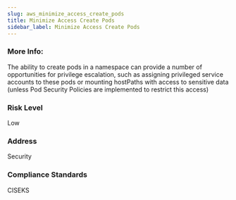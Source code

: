 ```yaml
---
slug: aws_minimize_access_create_pods
title: Minimize Access Create Pods
sidebar_label: Minimize Access Create Pods
---
```


### More Info:

The ability to create pods in a namespace can provide a number of opportunities for privilege escalation, such as assigning privileged service accounts to these pods or mounting hostPaths with access to sensitive data (unless Pod Security Policies are implemented to restrict this access)

### Risk Level

Low

### Address

Security

### Compliance Standards

CISEKS

